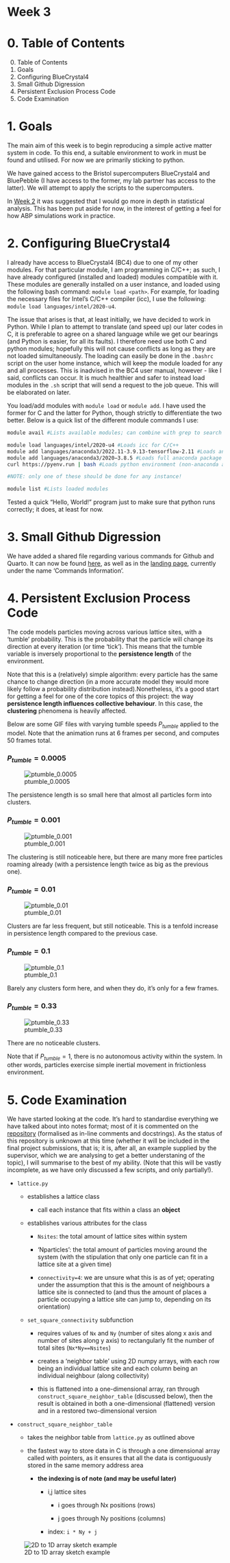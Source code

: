 <script type="text/javascript"
  src="https://cdnjs.cloudflare.com/ajax/libs/mathjax/2.7.0/MathJax.js?config=TeX-AMS_CHTML">
</script>
<script type="text/x-mathjax-config">
  MathJax.Hub.Config({
    tex2jax: {
      inlineMath: [['$','$'], ['\\(','\\)']],
      processEscapes: true},
      jax: ["input/TeX","input/MathML","input/AsciiMath","output/CommonHTML"],
      extensions: ["tex2jax.js","mml2jax.js","asciimath2jax.js","MathMenu.js","MathZoom.js","AssistiveMML.js", "[Contrib]/a11y/accessibility-menu.js"],
      TeX: {
      extensions: ["AMSmath.js","AMSsymbols.js","noErrors.js","noUndefined.js"],
      equationNumbers: {
      autoNumber: "AMS"
      }
    }
  });
</script>


# Week 3

# 0. Table of Contents

0. Table of Contents
1. Goals
2. Configuring BlueCrystal4
3. Small Github Digression
4. Persistent Exclusion Process Code
5. Code Examination

# 1. Goals

The main aim of this week is to begin reproducing a simple active matter system in code. To this end, a suitable environment to work in must be found and utilised. For now we are primarily sticking to python.

We have gained access to the Bristol supercomputers BlueCrystal4 and BluePebble (I have access to the former, my lab partner has access to the latter). We will attempt to apply the scripts to the supercomputers.

In [Week 2](./week2.qmd) it was suggested that I would go more in depth in statistical analysis. This has been put aside for now, in the interest of getting a feel for how ABP simulations work in practice. 

# 2. Configuring BlueCrystal4 

I already have access to BlueCrystal4 (BC4) due to one of my other modules. For that particular module, I am programming in C/C++; as such, I have already configured (installed and loaded) modules compatible with it. These modules are generally installed on a user instance, and loaded using the following bash command:
`module load <path>`. For example, for loading the necessary files for Intel's C/C++ compiler (icc), I use the following: `module load languages/intel/2020-u4`.

The issue that arises is that, at least initially, we have decided to work in Python. While I plan to attempt to translate (and speed up) our later codes in C, it is preferable to agree on a shared language while we get our bearings (and Python is easier, for all its faults). I therefore need use both C and python modules; hopefully this will not cause conflicts as long as they are not loaded simultaneously. The loading can easily be done in the `.bashrc` script on the user home instance, which will keep the module loaded for any and all processes. This is inadvised in the BC4 user manual, however - like I said, conflicts can occur. It is much healthier and safer to instead load modules in the `.sh` script that will send a request to the job queue. This will be elaborated on later.

You load/add modules with `module load` or `module add`. I have used the former for C and the latter for Python, though strictly to differentiate the two better. Below is a quick list of the different module commands I use:
```bash
module avail #Lists available modules; can combine with grep to search for a specific one

module load languages/intel/2020-u4 #Loads icc for C/C++
module add languages/anaconda3/2022.11-3.9.13-tensorflow-2.11 #Loads anaconda tensor flow package
module add languages/anaconda3/2020−3.8.5 #Loads full anaconda package
curl https://pyenv.run | bash #Loads python environment (non-anaconda alternative)

#NOTE: only one of these should be done for any instance!

module list #Lists loaded modules
```

Tested a quick "Hello, World!" program just to make sure that python runs correctly; it does, at least for now.

# 3. Small Github Digression

We have added a shared file regarding various commands for Github and Quarto. It can now be found [here](./../shared/gitinfo.qmd), as well as in the [landing page](./../index.qmd), currently under the name 'Commands Information'.

# 4. Persistent Exclusion Process Code

The code models particles moving across various lattice sites, with a 'tumble' probability. This is the probability that the particle will change its direction at every iteration (or time 'tick'). This means that the tumble variable is inversely proportional to the **persistence length** of the environment.

Note that this is a (relatively) simple algorithm: every particle has the same chance to change direction (in a more accurate model they would more likely follow a probability distribution instead).Nonetheless, it's a good start for getting a feel for one of the core topics of this project: the way **persistence length influences collective behaviour**. In this case, the **clustering** phenomena is heavily affected.

Below are some GIF files with varying tumble speeds $P_{tumble}$ applied to the model. Note that the animation runs at 6 frames per second, and computes 50 frames total.

### $P_{tumble}=0.0005$

![ptumble_0.0005](./week-3-files/persistent-exclusion-process-anims/Anim1_tumble0.0005.gif)

The persistence length is so small here that almost all particles form into clusters.

### $P_{tumble}=0.001$

![ptumble_0.001](./week-3-files/persistent-exclusion-process-anims/Anim1_tumble0.001.gif)

The clustering is still noticeable here, but there are many more free particles roaming already (with a persistence length twice as big as the previous one).

### $P_{tumble}=0.01$

![ptumble_0.01](./week-3-files/persistent-exclusion-process-anims/Anim1_tumble0.01.gif)

Clusters are far less frequent, but still noticeable. This is a tenfold increase in persistence length compared to the previous case.

### $P_{tumble}=0.1$

![ptumble_0.1](./week-3-files/persistent-exclusion-process-anims/Anim1_tumble0.1.gif)

Barely any clusters form here, and when they do, it's only for a few frames.

### $P_{tumble}=0.33$

![ptumble_0.33](./week-3-files/persistent-exclusion-process-anims/Anim1_tumble0.33.gif)

There are no noticeable clusters.

Note that if $P_{tumble}=1$, there is no autonomous activity within the system. In other words, particles exercise simple inertial movement in frictionless environment. 

# 5. Code Examination

We have started looking at the code. It's hard to standardise everything we have talked about into notes format; most of it is commented on the [repository](https://github.com/dlactivematter/persistent-exclusion-process/tree/main/src) (formalised as in-line comments and docstrings). As the status of this repository is unknown at this time (whether it will be included in the final project submissions, that is; it is, after all, an example supplied by the supervisor, which we are analysing to get a better understaning of the topic), I will summarise to the best of my ability. (Note that this will be vastly incomplete, as we have only discussed a few scripts, and only partially!).

- `lattice.py`

	- establishes a lattice class
	
		- call each instance that fits within a class an **object**
		
	- establishes various attributes for the class
	
		- `Nsites`: the total amount of lattice sites within system
		
		- 'Nparticles': the total amount of particles moving around the system (with the stipulation that only one particle can fit in a lattice site at a given time)
		
		- `connectivity=4`: we are unsure what this is as of yet; operating under the assumption that this is the amount of neighbours a lattice site is connected to (and thus the amount of places a particle occupying a lattice site can jump to, depending on its orientation)
		
	- `set_square_connectivity` subfunction
	
		- requires values of `Nx` and `Ny` (number of sites along x axis and number of sites along y axis) to rectangularly fit the number of total sites (`Nx*Ny==Nsites`)
		
		- creates a 'neighbor table' using 2D numpy arrays, with each row being an individual lattice site and each column being an individual neighbour (along collectivity)
		
		- this is flattened into a one-dimensional array, ran through `construct_square_neighbor_table` (discussed below), then the result is obtained in both a one-dimensional (flattened) version and in a restored two-dimensional version
	
- `construct_square_neighbor_table`

	- takes the neighbor table from `lattice.py` as outlined above	
	
	- the fastest way to store data in C is through a one dimensional array called with pointers, as it ensures that all the data is contiguously stored in the same memory address area
	
		- **the indexing is of note (and may be useful later)**
		
			- i,j lattice sites
			
				- i goes through Nx positions (rows)
				
				- j goes through Ny positions (columns)
				
			- index: `i * Ny + j`

![2D to 1D array sketch example](./week-3-files/2D-to-1D-array.png)

